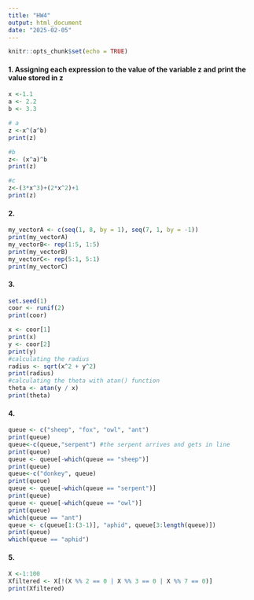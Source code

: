 ```yaml
---
title: "HW4"
output: html_document
date: "2025-02-05"
---
```


```r
knitr::opts_chunk$set(echo = TRUE)
```

#### 1. Assigning each expression to the value of the variable z and print the value stored in z
```r
x <-1.1
a <- 2.2
b <- 3.3

# a 
z <-x^(a^b) 
print(z)

#b
z<- (x^a)^b
print(z) 

#c
z<-(3*x^3)+(2*x^2)+1
print(z)
```
#### 2.

```r
my_vectorA <- c(seq(1, 8, by = 1), seq(7, 1, by = -1))
print(my_vectorA)
my_vectorB<- rep(1:5, 1:5)
print(my_vectorB)
my_vectorC<- rep(5:1, 5:1)
print(my_vectorC)
```

#### 3.
```r
set.seed(1)
coor <- runif(2)
print(coor)

x <- coor[1]
print(x)
y <- coor[2]
print(y)
#calculating the radius 
radius <- sqrt(x^2 + y^2)
print(radius)
#calculating the theta with atan() function
theta <- atan(y / x)
print(theta)

```

#### 4.
```r
queue <- c("sheep", "fox", "owl", "ant")
print(queue)
queue<-c(queue,"serpent") #the serpent arrives and gets in line
print(queue)
queue <- queue[-which(queue == "sheep")]
print(queue)
queue<-c("donkey", queue)
print(queue)
queue <- queue[-which(queue == "serpent")]
print(queue)
queue <- queue[-which(queue == "owl")]
print(queue)
which(queue == "ant")
queue <- c(queue[1:(3-1)], "aphid", queue[3:length(queue)])
print(queue)
which(queue == "aphid")
```

#### 5.
```r
X <-1:100
Xfiltered <- X[!(X %% 2 == 0 | X %% 3 == 0 | X %% 7 == 0)]
print(Xfiltered)
```
